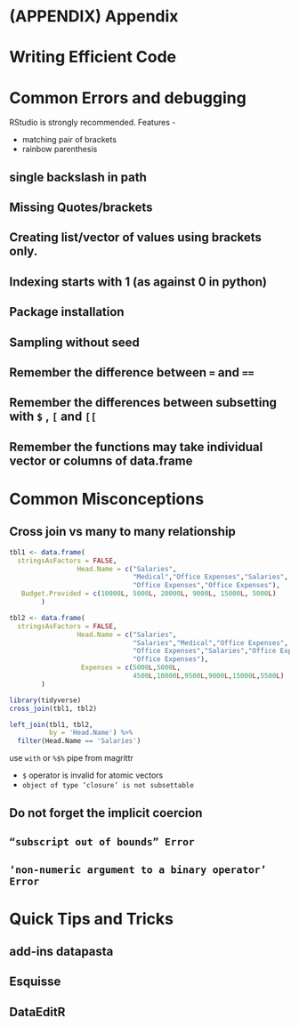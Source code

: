 \cleardoublepage 

# (APPENDIX) Appendix {-}

# Writing Efficient Code

# Common Errors and debugging

RStudio is strongly recommended. Features -

-   matching pair of brackets
-   rainbow parenthesis

## single backslash in path

## Missing Quotes/brackets

## Creating list/vector of values using brackets only.

## Indexing starts with 1 (as against 0 in python)

## Package installation

## Sampling without seed

## Remember the difference between `=` and `==`

## Remember the differences between subsetting with `$` , `[` and `[[`

## Remember the functions may take individual vector or columns of data.frame

# Common Misconceptions

## Cross join vs many to many relationship

```r
tbl1 <- data.frame(
  stringsAsFactors = FALSE,
                 Head.Name = c("Salaries",
                               "Medical","Office Expenses","Salaries",
                               "Office Expenses","Office Expenses"),
   Budget.Provided = c(10000L, 5000L, 20000L, 9000L, 15000L, 5000L)
        )

tbl2 <- data.frame(
  stringsAsFactors = FALSE,
                 Head.Name = c("Salaries",
                               "Salaries","Medical","Office Expenses",
                               "Office Expenses","Salaries","Office Expenses",
                               "Office Expenses"),
                  Expenses = c(5000L,5000L,
                               4500L,10000L,9500L,9000L,15000L,5500L)
        )

library(tidyverse)
cross_join(tbl1, tbl2)

left_join(tbl1, tbl2,
          by = 'Head.Name') %>% 
  filter(Head.Name == 'Salaries')


```


use `with` or `%$%` pipe from magrittr

-   `$` operator is invalid for atomic vectors
-   `object of type ‘closure’ is not subsettable`

## Do not forget the implicit coercion

## `“subscript out of bounds” Error`

## `‘non-numeric argument to a binary operator’ Error`

# Quick Tips and Tricks

## add-ins datapasta

## Esquisse

## DataEditR
